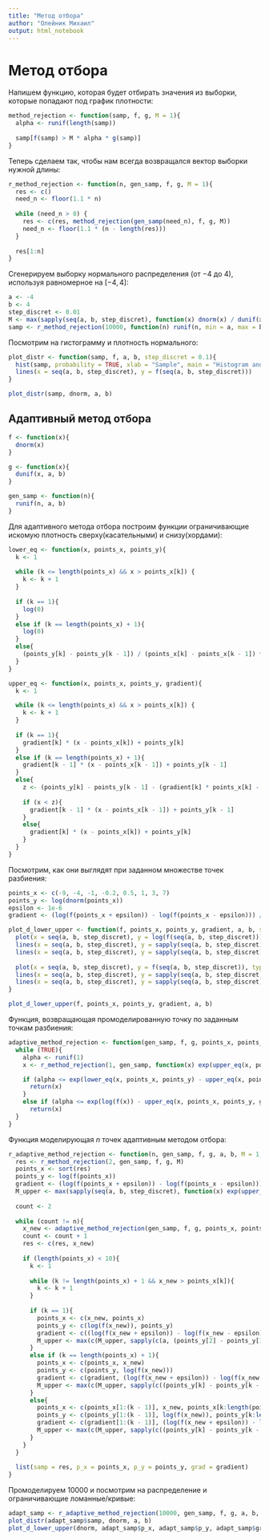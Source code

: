 ```yaml
---
title: "Метод отбора"
author: "Олейник Михаил"
output: html_notebook
---
```


# Метод отбора

Напишем функцию, которая будет отбирать значения из выборки, которые попадают под график плотности:

```r
method_rejection <- function(samp, f, g, M = 1){
  alpha <- runif(length(samp))
  
  samp[f(samp) > M * alpha * g(samp)]
}
```

Теперь сделаем так, чтобы нам всегда возвращался вектор выборки нужной длины:

```r
r_method_rejection <- function(n, gen_samp, f, g, M = 1){
  res <- c()
  need_n <- floor(1.1 * n)
  
  while (need_n > 0) {
    res <- c(res, method_rejection(gen_samp(need_n), f, g, M))
    need_n <- floor(1.1 * (n - length(res)))
  }
  
  res[1:n]
}
```

Сгенерируем выборку нормального распределения (от $-4$ до $4$), используя равномерное на $[-4, 4]$:
 
```r
a <- -4
b <- 4
step_discret <- 0.01
M <- max(sapply(seq(a, b, step_discret), function(x) dnorm(x) / dunif(x, min = a, max = b)))
samp <- r_method_rejection(10000, function(n) runif(n, min = a, max = b), dnorm, function(x) dunif(x, min = a, max = b), M)
```

Посмотрим на гистограмму и плотность нормального:

```r
plot_distr <- function(samp, f, a, b, step_discret = 0.1){
  hist(samp, probability = TRUE, xlab = "Sample", main = "Histogram and density")
  lines(x = seq(a, b, step_discret), y = f(seq(a, b, step_discret)))
}

plot_distr(samp, dnorm, a, b)
```

## Адаптивный метод отбора

```r
f <- function(x){
  dnorm(x)
}

g <- function(x){
  dunif(x, a, b)
}

gen_samp <- function(n){
  runif(n, a, b)
}
```

Для адаптивного метода отбора построим функции ограничивающие искомую плотность сверху(касательными) и снизу(хордами):

```r
lower_eq <- function(x, points_x, points_y){
  k <- 1
  
  while (k <= length(points_x) && x > points_x[k]) {
    k <- k + 1 
  }
  
  if (k == 1){
    log(0)
  }
  else if (k == length(points_x) + 1){
    log(0)
  }
  else{
    (points_y[k] - points_y[k - 1]) / (points_x[k] - points_x[k - 1]) * (x - points_x[k]) + points_y[k]
  }
}

upper_eq <- function(x, points_x, points_y, gradient){
  k <- 1

  while (k <= length(points_x) && x > points_x[k]) {
    k <- k + 1 
  }
  
  if (k == 1){
    gradient[k] * (x - points_x[k]) + points_y[k]
  }
  else if (k == length(points_x) + 1){
    gradient[k - 1] * (x - points_x[k - 1]) + points_y[k - 1]
  }
  else{
    z <- (points_y[k] - points_y[k - 1] - (gradient[k] * points_x[k] - gradient[k - 1] * points_x[k - 1])) / (gradient[k - 1] - gradient[k])
    
    if (x < z){
      gradient[k - 1] * (x - points_x[k - 1]) + points_y[k - 1]
    }
    else{
      gradient[k] * (x - points_x[k]) + points_y[k]
    }
  }
}
```

Посмотрим, как они выглядят при заданном множестве точек разбиения:

```r
points_x <- c(-9, -4, -1, -0.2, 0.5, 1, 3, 7)
points_y <- log(dnorm(points_x))
epsilon <- 1e-6
gradient <- (log(f(points_x + epsilon)) - log(f(points_x - epsilon))) / (2 * epsilon)

plot_d_lower_upper <- function(f, points_x, points_y, gradient, a, b, step_discret = 0.1){
  plot(x = seq(a, b, step_discret), y = log(f(seq(a, b, step_discret))), type = "l", xlab = "", ylab = "")
  lines(x = seq(a, b, step_discret), y = sapply(seq(a, b, step_discret), function(x) lower_eq(x, points_x, points_y)), type = "l", col = "red")
  lines(x = seq(a, b, step_discret), y = sapply(seq(a, b, step_discret), function(x) upper_eq(x, points_x, points_y, gradient)), type = "l", col = "blue")
  
  plot(x = seq(a, b, step_discret), y = f(seq(a, b, step_discret)), type = "l", xlab = "", ylab = "")
  lines(x = seq(a, b, step_discret), y = sapply(seq(a, b, step_discret), function(x) exp(lower_eq(x, points_x, points_y))), type = "l", col = "red")
  lines(x = seq(a, b, step_discret), y = sapply(seq(a, b, step_discret), function(x) exp(upper_eq(x, points_x, points_y, gradient))), type = "l", col = "blue")
}

plot_d_lower_upper(f, points_x, points_y, gradient, a, b)
```

Функция, возвращающая промоделированную точку по заданным точкам разбиения:

```r
adaptive_method_rejection <- function(gen_samp, f, g, points_x, points_y, gradient, M_upper = 1){
  while (TRUE){
    alpha <- runif(1)
    x <- r_method_rejection(1, gen_samp, function(x) exp(upper_eq(x, points_x, points_y, gradient)), g, M_upper)

    if (alpha <= exp(lower_eq(x, points_x, points_y) - upper_eq(x, points_x, points_y, gradient))){
      return(x)
    }
    else if (alpha <= exp(log(f(x)) - upper_eq(x, points_x, points_y, gradient)))
      return(x)
  }
}
```

Функция моделирующая $n$ точек адаптивным методом отбора:

```r
r_adaptive_method_rejection <- function(n, gen_samp, f, g, a, b, M = 1, max_points = 10, epsilon = 1e-6, step_discret = 1e-2){
  res <- r_method_rejection(2, gen_samp, f, g, M)
  points_x <- sort(res)
  points_y <- log(f(points_x))
  gradient <- (log(f(points_x + epsilon)) - log(f(points_x - epsilon))) / (2 * epsilon)
  M_upper <- max(sapply(seq(a, b, step_discret), function(x) exp(upper_eq(x, points_x, points_y, gradient)) / g(x)))
  
  count <- 2
  
  while (count != n){
    x_new <- adaptive_method_rejection(gen_samp, f, g, points_x, points_y, gradient, M_upper)
    count <- count + 1
    res <- c(res, x_new)
    
    if (length(points_x) < 10){
      k <- 1
  
      while (k != length(points_x) + 1 && x_new > points_x[k]){
        k <- k + 1
      }
      
      if (k == 1){
        points_x <- c(x_new, points_x)
        points_y <- c(log(f(x_new)), points_y)
        gradient <- c((log(f(x_new + epsilon)) - log(f(x_new - epsilon))) / (2 * epsilon), gradient)
        M_upper <- max(c(M_upper, sapply(c(a, (points_y[2] - points_y[1] - (gradient[2] * points_x[2] - gradient[1] * points_x[1])) / (gradient[1] - gradient[2])), function(x) exp(upper_eq(x, points_x, points_y, gradient)) / g(x))))
      }
      else if (k == length(points_x) + 1){
        points_x <- c(points_x, x_new)
        points_y <- c(points_y, log(f(x_new)))
        gradient <- c(gradient, (log(f(x_new + epsilon)) - log(f(x_new - epsilon))) / (2 * epsilon))
        M_upper <- max(c(M_upper, sapply(c((points_y[k] - points_y[k - 1] - (gradient[k] * points_x[k] - gradient[k - 1] * points_x[k - 1])) / (gradient[k - 1] - gradient[k]), b), function(x) exp(upper_eq(x, points_x, points_y, gradient)) / g(x))))
      }
      else{
        points_x <- c(points_x[1:(k - 1)], x_new, points_x[k:length(points_x)])
        points_y <- c(points_y[1:(k - 1)], log(f(x_new)), points_y[k:length(points_y)])
        gradient <- c(gradient[1:(k - 1)], (log(f(x_new + epsilon)) - log(f(x_new - epsilon))) / (2 * epsilon), gradient[k:length(gradient)])
        M_upper <- max(c(M_upper, sapply(c((points_y[k] - points_y[k - 1] - (gradient[k] * points_x[k] - gradient[k - 1] * points_x[k - 1])) / (gradient[k - 1] - gradient[k]), (points_y[k + 1] - points_y[k] - (gradient[k + 1] * points_x[k + 1] - gradient[k] * points_x[k])) / (gradient[k] - gradient[k + 1])), function(x) exp(upper_eq(x, points_x, points_y, gradient)) / g(x))))
      }
    }
  }
  
  list(samp = res, p_x = points_x, p_y = points_y, grad = gradient)
}
```

Промоделируем $10000$ и посмотрим на распределение и ограничивающие ломанные/кривые:

```r
adapt_samp <- r_adaptive_method_rejection(10000, gen_samp, f, g, a, b, M)
plot_distr(adapt_samp$samp, dnorm, a, b)
plot_d_lower_upper(dnorm, adapt_samp$p_x, adapt_samp$p_y, adapt_samp$grad, a, b)
```

